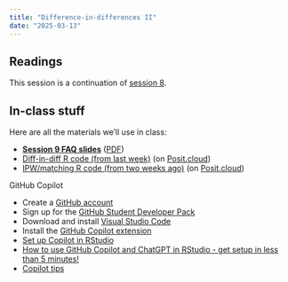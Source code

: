 ```yaml
---
title: "Difference-in-differences II"
date: "2025-03-13"
---
```


## Readings

This session is a continuation of [session 8](/content/08-content/).

:::: {.content-hidden}

## In-class stuff

Here are all the materials we'll use in class:

- [**Session 9 FAQ slides**](/slides/09-class.html) ([PDF](/slides/09-class.pdf))
- [Diff-in-diff R code (from last week)](/projects/week-8.zip) (on [Posit.cloud](https://posit.cloud/spaces/462899/content/7707970))
- [IPW/matching R code (from two weeks ago)](/projects/rcts-ipw.zip) (on [Posit.cloud](https://posit.cloud/spaces/462899/content/7658310))

GitHub Copilot

- Create a [GitHub account](https://github.com/)
- Sign up for the [GitHub Student Developer Pack](https://education.github.com/pack)
- Download and install [Visual Studio Code](https://code.visualstudio.com/)
- Install the [GitHub Copilot extension](https://marketplace.visualstudio.com/items?itemName=GitHub.copilot)
- [Set up Copilot in RStudio](https://docs.posit.co/ide/user/ide/guide/tools/copilot.html)
- [How to use GitHub Copilot and ChatGPT in RStudio - get setup in less than 5 minutes!](https://www.youtube.com/watch?v=t7NrkAeosog)
- [Copilot tips](https://github.blog/2023-06-20-how-to-write-better-prompts-for-github-copilot/)

::::
